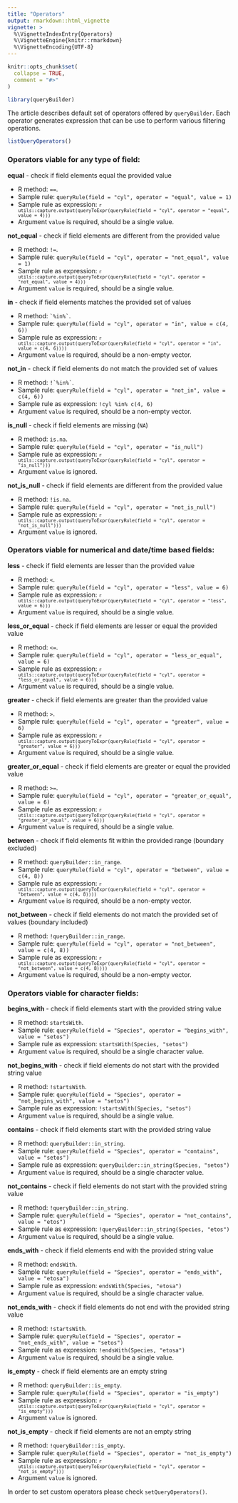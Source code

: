 ```yaml
---
title: "Operators"
output: rmarkdown::html_vignette
vignette: >
  %\VignetteIndexEntry{Operators}
  %\VignetteEngine{knitr::rmarkdown}
  %\VignetteEncoding{UTF-8}
---
```


```r
knitr::opts_chunk$set(
  collapse = TRUE,
  comment = "#>"
)
```

```r
library(queryBuilder)
```

The article describes default set of operators offered by `queryBuilder`.
Each operator generates expression that can be use to perform various filtering operations.

```r
listQueryOperators()
```

### Operators viable for any type of field:

**equal** - check if field elements equal the provided value

- R method: `==`.
- Sample rule: `queryRule(field = "cyl", operator = "equal", value = 1)`
- Sample rule as expression: 
<code>`r utils::capture.output(queryToExpr(queryRule(field = "cyl", operator = "equal", value = 4)))`</code>
- Argument `value` is required, should be a single value.

**not_equal** - check if field elements are different from the provided value

- R method: `!=`.
- Sample rule: `queryRule(field = "cyl", operator = "not_equal", value = 1)`
- Sample rule as expression: 
<code>`r utils::capture.output(queryToExpr(queryRule(field = "cyl", operator = "not_equal", value = 4)))`</code>
- Argument `value` is required, should be a single value.

**in** - check if field elements matches the provided set of values

- R method: <code>\`%in%\`</code>.
- Sample rule: `queryRule(field = "cyl", operator = "in", value = c(4, 6))`
- Sample rule as expression: 
<code>`r utils::capture.output(queryToExpr(queryRule(field = "cyl", operator = "in", value = c(4, 6))))`</code>
- Argument `value` is required, should be a non-empty vector.

**not_in** - check if field elements do not match the provided set of values

- R method: <code>!\`%in%\`</code>.
- Sample rule: `queryRule(field = "cyl", operator = "not_in", value = c(4, 6))`
- Sample rule as expression: 
<code style="white-space: nowrap;">!cyl %in% c(4, 6)</code>
- Argument `value` is required, should be a non-empty vector.

**is_null** - check if field elements are missing (`NA`)

- R method: `is.na`.
- Sample rule: `queryRule(field = "cyl", operator = "is_null")`
- Sample rule as expression: 
<code>`r utils::capture.output(queryToExpr(queryRule(field = "cyl", operator = "is_null")))`</code>
- Argument `value` is ignored.

**not_is_null** - check if field elements are different from the provided value

- R method: `!is.na`.
- Sample rule: `queryRule(field = "cyl", operator = "not_is_null")`
- Sample rule as expression: 
<code>`r utils::capture.output(queryToExpr(queryRule(field = "cyl", operator = "not_is_null")))`</code>
- Argument `value` is ignored.

### Operators viable for numerical and date/time based fields:

**less** - check if field elements are lesser than the provided value

- R method: `<`.
- Sample rule: `queryRule(field = "cyl", operator = "less", value = 6)`
- Sample rule as expression: 
<code>`r utils::capture.output(queryToExpr(queryRule(field = "cyl", operator = "less", value = 6)))`</code>
- Argument `value` is required, should be a single value.

**less_or_equal** - check if field elements are lesser or equal the provided value

- R method: `<=`.
- Sample rule: `queryRule(field = "cyl", operator = "less_or_equal", value = 6)`
- Sample rule as expression: 
<code>`r utils::capture.output(queryToExpr(queryRule(field = "cyl", operator = "less_or_equal", value = 6)))`</code>
- Argument `value` is required, should be a single value.

**greater** - check if field elements are greater than the provided value

- R method: `>`.
- Sample rule: `queryRule(field = "cyl", operator = "greater", value = 6)`
- Sample rule as expression: 
<code>`r utils::capture.output(queryToExpr(queryRule(field = "cyl", operator = "greater", value = 6)))`</code>
- Argument `value` is required, should be a single value.

**greater_or_equal** - check if field elements are greater or equal the provided value

- R method: `>=`.
- Sample rule: `queryRule(field = "cyl", operator = "greater_or_equal", value = 6)`
- Sample rule as expression: 
<code>`r utils::capture.output(queryToExpr(queryRule(field = "cyl", operator = "greater_or_equal", value = 6)))`</code>
- Argument `value` is required, should be a single value.

**between** - check if field elements fit within the provided range (boundary excluded)

- R method: `queryBuilder::in_range`.
- Sample rule: `queryRule(field = "cyl", operator = "between", value = c(4, 8))`
- Sample rule as expression: 
<code style="white-space: nowrap;">`r utils::capture.output(queryToExpr(queryRule(field = "cyl", operator = "between", value = c(4, 8))))`</code>
- Argument `value` is required, should be a non-empty vector.

**not_between** - check if field elements do not match the provided set of values (boundary included)

- R method: `!queryBuilder::in_range`.
- Sample rule: `queryRule(field = "cyl", operator = "not_between", value = c(4, 8))`
- Sample rule as expression: 
<code style="white-space: nowrap;">`r utils::capture.output(queryToExpr(queryRule(field = "cyl", operator = "not_between", value = c(4, 8))))`</code>
- Argument `value` is required, should be a non-empty vector.

### Operators viable for character fields:

**begins_with** - check if field elements start with the provided string value

- R method: `startsWith`.
- Sample rule: `queryRule(field = "Species", operator = "begins_with", value = "setos")`
- Sample rule as expression: 
<code style="white-space: nowrap;">startsWith(Species, \"setos\")</code>
- Argument `value` is required, should be a single character value.

**not_begins_with** - check if field elements do not start with the provided string value

- R method: `!startsWith`.
- Sample rule: `queryRule(field = "Species", operator = "not_begins_with", value = "setos")`
- Sample rule as expression: 
<code style="white-space: nowrap;">!startsWith(Species, \"setos\")</code>
- Argument `value` is required, should be a single value.

**contains** - check if field elements start with the provided string value

- R method: `queryBuilder::in_string`.
- Sample rule: `queryRule(field = "Species", operator = "contains", value = "setos")`
- Sample rule as expression: 
<code style="white-space: nowrap;">queryBuilder::in_string(Species, \"setos\")</code>
- Argument `value` is required, should be a single character value.

**not_contains** - check if field elements do not start with the provided string value

- R method: `!queryBuilder::in_string`.
- Sample rule: `queryRule(field = "Species", operator = "not_contains", value = "etos")`
- Sample rule as expression: 
<code style="white-space: nowrap;">!queryBuilder::in_string(Species, \"etos\")</code>
- Argument `value` is required, should be a single value.

**ends_with** - check if field elements end with the provided string value

- R method: `endsWith`.
- Sample rule: `queryRule(field = "Species", operator = "ends_with", value = "etosa")`
- Sample rule as expression: 
<code style="white-space: nowrap;">endsWith(Species, \"etosa\")</code>
- Argument `value` is required, should be a single character value.

**not_ends_with** - check if field elements do not end with the provided string value

- R method: `!startsWith`.
- Sample rule: `queryRule(field = "Species", operator = "not_ends_with", value = "setos")`
- Sample rule as expression: 
<code style="white-space: nowrap;">!endsWith(Species, \"etosa\")</code>
- Argument `value` is required, should be a single value.

**is_empty** - check if field elements are an empty string

- R method: `queryBuilder::is_empty`.
- Sample rule: `queryRule(field = "Species", operator = "is_empty")`
- Sample rule as expression: 
<code>`r utils::capture.output(queryToExpr(queryRule(field = "cyl", operator = "is_empty")))`</code>
- Argument `value` is ignored.

**not_is_empty** - check if field elements are not an empty string

- R method: `!queryBuilder::is_empty`.
- Sample rule: `queryRule(field = "Species", operator = "not_is_empty")`
- Sample rule as expression: 
<code>`r utils::capture.output(queryToExpr(queryRule(field = "cyl", operator = "not_is_empty")))`</code>
- Argument `value` is ignored.

In order to set custom operators please check `setQueryOperators()`.
